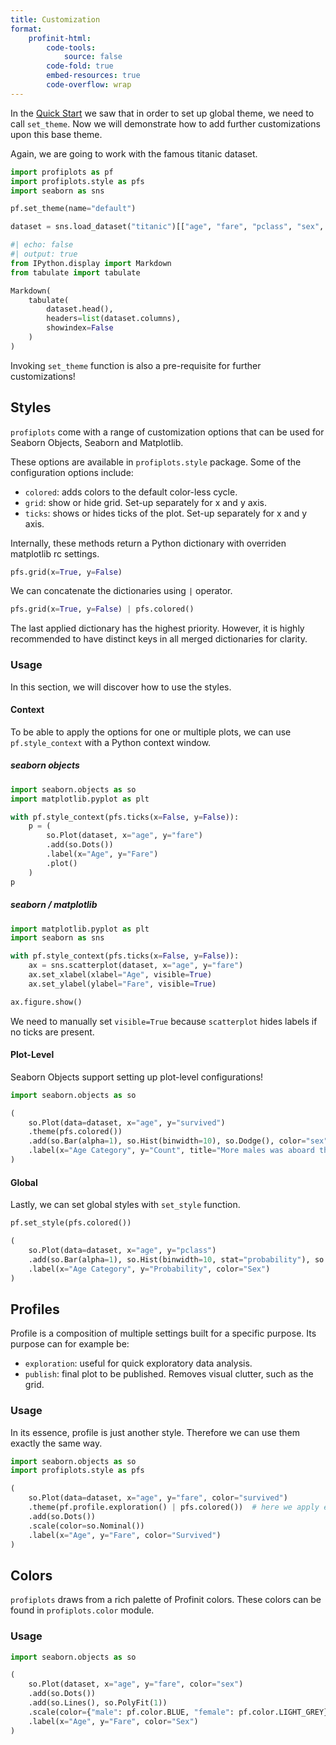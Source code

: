 ```yaml
---
title: Customization
format:
    profinit-html:
        code-tools:
            source: false
        code-fold: true
        embed-resources: true
        code-overflow: wrap
---
```


In the [Quick Start](quickstart.qmd) we saw that in order to set up global theme, we need to call `set_theme`. Now we will demonstrate how to add further customizations upon this base theme.

Again, we are going to work with the famous titanic dataset.

```python
import profiplots as pf
import profiplots.style as pfs
import seaborn as sns

pf.set_theme(name="default")

dataset = sns.load_dataset("titanic")[["age", "fare", "pclass", "sex", "survived"]]
```

```python
#| echo: false
#| output: true
from IPython.display import Markdown
from tabulate import tabulate

Markdown(
    tabulate(
        dataset.head(),
        headers=list(dataset.columns),
        showindex=False
    )
)
```

::: {.callout-important}

Invoking `set_theme` function is also a pre-requisite for further customizations!

:::

## Styles

`profiplots` come with a range of customization options that can be used for Seaborn Objects, Seaborn and Matplotlib.

These options are available in `profiplots.style` package. Some of the configuration options include:

- `colored`: adds colors to the default color-less cycle.
- `grid`: show or hide grid. Set-up separately for x and y axis.
- `ticks`: shows or hides ticks of the plot. Set-up separately for x and y axis.

Internally, these methods return a Python dictionary with overriden matplotlib rc settings.

```python
pfs.grid(x=True, y=False)
```

We can concatenate the dictionaries using `|` operator.

```python
pfs.grid(x=True, y=False) | pfs.colored()
```

::: {.callout-note}

The last applied dictionary has the highest priority. However, it is highly recommended to have distinct keys in all merged dictionaries for clarity.

:::

### Usage

In this section, we will discover how to use the styles.

#### Context

To be able to apply the options for one or multiple plots, we can use `pf.style_context` with a Python context window.

::: {.panel-tabset}

##### seaborn objects

```python
import seaborn.objects as so
import matplotlib.pyplot as plt

with pf.style_context(pfs.ticks(x=False, y=False)):
    p = (
        so.Plot(dataset, x="age", y="fare")
        .add(so.Dots())
        .label(x="Age", y="Fare")
        .plot()
    )
p
```

##### seaborn / matplotlib

```python
import matplotlib.pyplot as plt
import seaborn as sns

with pf.style_context(pfs.ticks(x=False, y=False)):
    ax = sns.scatterplot(dataset, x="age", y="fare")
    ax.set_xlabel(xlabel="Age", visible=True)
    ax.set_ylabel(ylabel="Fare", visible=True)

ax.figure.show()
```

::: {.callout-note}

We need to manually set `visible=True` because `scatterplot` hides labels if no ticks are present.

:::

:::

#### Plot-Level

Seaborn Objects support setting up plot-level configurations!

```python
import seaborn.objects as so

(
    so.Plot(data=dataset, x="age", y="survived")
    .theme(pfs.colored())
    .add(so.Bar(alpha=1), so.Hist(binwidth=10), so.Dodge(), color="sex")
    .label(x="Age Category", y="Count", title="More males was aboard the Titanic in all categories", color="Sex")
)
```

#### Global

Lastly, we can set global styles with `set_style` function.

```python
pf.set_style(pfs.colored())

(
    so.Plot(data=dataset, x="age", y="pclass")
    .add(so.Bar(alpha=1), so.Hist(binwidth=10, stat="probability"), so.Dodge(), color="sex")
    .label(x="Age Category", y="Probability", color="Sex")
)
```


## Profiles

Profile is a composition of multiple settings built for a specific purpose. Its purpose can for example be:

- `exploration`: useful for quick exploratory data analysis.
- `publish`: final plot to be published. Removes visual clutter, such as the grid.

### Usage

In its essence, profile is just another style. Therefore we can use them exactly the same way.

```python
import seaborn.objects as so
import profiplots.style as pfs

(
    so.Plot(data=dataset, x="age", y="fare", color="survived")
    .theme(pf.profile.exploration() | pfs.colored())  # here we apply exploration profile and compose it with colored style
    .add(so.Dots())
    .scale(color=so.Nominal())
    .label(x="Age", y="Fare", color="Survived")
)
```

## Colors

`profiplots` draws from a rich palette of Profinit colors. These colors can be found in `profiplots.color` module.

### Usage

```python
import seaborn.objects as so

(
    so.Plot(dataset, x="age", y="fare", color="sex")
    .add(so.Dots())
    .add(so.Lines(), so.PolyFit(1))
    .scale(color={"male": pf.color.BLUE, "female": pf.color.LIGHT_GREY})
    .label(x="Age", y="Fare", color="Sex")
)
```